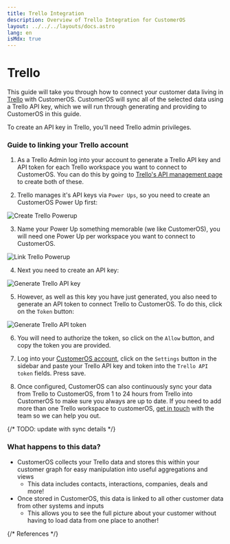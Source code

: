 ```yaml
---
title: Trello Integration
description: Overview of Trello Integration for CustomerOS
layout: ../../../layouts/docs.astro
lang: en
isMdx: true
---
```



# Trello

This guide will take you through how to connect your customer data living in [Trello][trello] with CustomerOS. CustomerOS will sync all of the selected data using a Trello API key, which we will run through generating and providing to CustomerOS in this guide.
 
<Callout type="info">
To create an API key in Trello, you'll need Trello admin privileges. 
</Callout>

### Guide to linking your Trello account

1. As a Trello Admin log into your account to generate a Trello API key and API token for each Trello workspace you want to connect to CustomerOS. You can do this by going to [Trello's API management page][trello-api-key-management] to create both of these.

2. Trello manages it's API keys via `Power Ups`, so you need to create an CustomerOS Power Up first:

![Create Trello Powerup](/images/integrations/trello/trello-create-powerup.png)

3. Name your Power Up something memorable (we like CustomerOS), you will need one Power Up per workspace you want to connect to CustomerOS.

![Link Trello Powerup](/images/integrations/trello/trello-link-powerup.png)

4. Next you need to create an API key:

![Generate Trello API key](/images/integrations/trello/trello-generate-key.png)

5. However, as well as this key you have just generated, you also need to generate an API token to connect Trello to CustomerOS. To do this, click on the `Token` button:

![Generate Trello API token](/images/integrations/trello/trello-api-key.png)

6. You will need to authorize the token, so click on the `Allow` button, and copy the token you are provided.

7. Log into your [CustomerOS account][customeros], click on the `Settings` button in the sidebar and paste your Trello API key and token into the `Trello API token` fields.  Press save.

8. Once configured, CustomerOS can also continuously sync your data from Trello to CustomerOS, from 1 to 24 hours from Trello into CustomerOS to make sure you always are up to date. If you need to add more than one Trello workspace to customerOS, [get in touch][help] with the team so we can help you out.

{/* TODO: update with sync details */}

### What happens to this data?

- CustomerOS collects your Trello data and stores this within your customer graph for easy manipulation into useful aggregations and views
  - This data includes contacts, interactions, companies, deals and more!
- Once stored in CustomerOS, this data is linked to all other customer data from other systems and inputs
  - This allows you to see the full picture about your customer without having to load data from one place to another!

{/* References */}

[trello]: https://trello.com/
[trello-api-key-management]: https://trello.com/app-key/
[customeros]: https://app.customeros.ai
[help]: mailto:help@openline.ai
